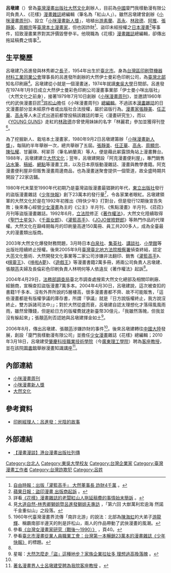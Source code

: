 {{Infobox_Person
| name = 呂墩建
|image=
|box_width= 
|occupation= 企業家
| period = 
| nationality  = {{ROC-TW}}
| other_names =
| Sex = 男
|birth_date= 1954年
|birth_place= [[臺灣|臺灣]][[臺北市|臺北市]]
| language = 
| religion = 
| spouse = 張靚菡
| relatives =
|education= [[東吳大學_(台灣)|東吳大學]]
| past = <li>伊士曼小咪出版社負責人<li>阿克漫畫便利屋負責人<li>大然文化事業股份有限公司負責人<li>廈門我樣動漫有限公司負責人<li>《花樣》漫畫雜誌總編輯<li>肇慶科技職業技術學院客座教授
| work = 
}}

'''呂墩建'''（{{bd|1954年||||catIdx=L呂}}）曾為[[臺灣|臺灣]][[漫畫|漫畫]][[出版社|出版社]][[大然文化|大然文化]]創辦人，目前為[[中國|中國]]廈門我樣動漫有限公司負責人、《花樣》[[漫畫雜誌|漫畫雜誌]]總編輯（筆名為「紅山人」）。雖然呂墩建曾創辦《[[小咪漫畫周刊|小咪漫畫周刊]]》、設立「[[小咪漫畫新人獎|小咪漫畫新人獎]]」，培植出[[游素蘭|游素蘭]]、[[高永|高永]]、[[林政德|林政德]]、[[阿推|阿推]]、[[張靜美|張靜美]]、[[周顯宗|周顯宗]]等[[華人漫畫家列表|臺灣本土漫畫家]]，但也因詐財<ref name="#1">[http://news.ltn.com.tw/news/society/paper/88315/print 自由時報：出版「灌籃高手」 大然董事長 詐財4千萬] {{Wayback|url=http://news.ltn.com.tw/news/society/paper/88315/print |date=20200919060140 }}。</ref>、盜印未經授權之[[日本漫畫|日本漫畫]]<ref name="#2">[http://www.appledaily.com.tw/appledaily/article/headline/20050921/2068947/ 蘋果日報：盜印漫畫 出版商起訴] {{Wayback|url=http://www.appledaily.com.tw/appledaily/article/headline/20050921/2068947/ |date=20141005231245 }}。</ref>等事件，招致漫畫業界對其評價毀譽參半。他現職為《花樣》[[漫畫雜誌|漫畫雜誌]]總編輯，卻傳出拖延稿費之情事<ref>詳看[http://user.qzone.qq.com/531699186/main#!app=2&via=QZ.HashRefresh&pos=1350259472 《花樣》漫畫雜誌的老闆紅山人拖延稿費的事情始末簡訴] {{Wayback|url=http://user.qzone.qq.com/531699186/main#!app=2&via=QZ.HashRefresh&pos=1350259472 |date=20190620130814 }}。</ref>。

== 生平簡歷 ==
{{漫畫}}
呂墩建乃呂進發與林秀卿之[[長男|長子]]，1954年出生於[[臺北市|臺北市]]。身為[[台灣區印刷暨機器材料工業同業公會|台灣區印刷暨機器材料工業同業公會]]理事長的呂進發所創辦的大然伊士曼彩色印刷公司，為[[臺灣北部|臺灣北部]]知名印刷廠<ref>見[http://blog.yam.com/tiger300A1/article/68555565 大道自然-林秀卿獅姐暨呂進發獅姐夫專訪] {{Wayback|url=http://blog.yam.com/tiger300A1/article/68555565 |date=20160312004622 }}，「第六回 大猷萬利宏逾海  然諾千金重似山」之段落。</ref>。呂墩建從小就是一個漫畫迷，1974年就讀[[東吳大學_(台灣)|東吳大學]]日間部。呂進發在1974年1月9日成立大然伊士曼彩色印刷公司漫畫事業部「伊士曼小咪出版社」（大然文化之前身），接著1979年7月10日創辦《[[小咪漫畫周刊|小咪漫畫周刊]]》，並邀請1960年代的武俠漫畫巨匠<ref>1960年代臺灣漫畫界流傳「南許北游」的說法：北部為[[陳海虹|陳海虹]]的大弟子[[游龍輝|游龍輝]]、稱霸南部半邊天的則是許松山，兩人的作品帶動了武俠漫畫的風潮。</ref>[[許松山|許松山]]擔任《小咪漫畫周刊》[[總編輯|總編輯]]。不過該本[[漫畫雜誌|漫畫雜誌]]的日文漫畫部分並未經原作者或出版社合法授權，屬於盜版行為。[[漫畫家|漫畫家]][[張靜美|張靜美]]、[[任正華|任正華]]、[[高永|高永]]等人未正式出道前都曾投稿該雜誌的單元〈漫畫研究生〉，而以《[[YOUNG_GUNS|YOUNG GUNS]]》走紅的[[林政德|林政德]]亦曾使用妹妹的名字「林麗君」參加並獲得刊登<ref>參看[http://amadis.lib.nttu.edu.tw/paperupload/uploadfile/200772917132.pdf 《台灣女漫畫家研究（戰後～1990）》] {{Wayback|url=http://amadis.lib.nttu.edu.tw/paperupload/uploadfile/200772917132.pdf |date=20160304110028 }}，頁40。</ref>。

為了挖掘新人、栽培本土漫畫家，1980年9月2日呂墩建籌辦「[[小咪漫畫新人獎|小咪漫畫新人獎]]」，每隔約半年舉辦一次，總共舉辦了五屆。[[張靜美|張靜美]]、[[任正華|任正華]]、[[高永|高永]]、[[周顯宗|周顯宗]]、[[陳弘耀|陳弘耀]]、甘麗瑛、柯翠芬（筆名納蘭真）等人，便是藉此嶄露頭角站上漫畫舞台。1988年，呂墩建建立[[大然文化|大然文化]]；翌年，呂墩建開設「阿克漫畫便利屋」，專門銷售[[沾水筆|沾水筆]]、[[漫畫原稿紙|稿紙]]、[[網點|網點]]等漫畫工具，以及日本原版動漫雜誌、漫畫與教學書籍。阿克漫畫便利屋非但販售漫畫周邊商品，也為漫畫迷聚會提供一個管道，故全盛時期共開設了22家店鋪。

1980年代末葉至1990年代初期乃是臺灣盜版漫畫最猖獗的年代，[[東立出版社|東立出版社]]發行的盜版漫畫雜誌《[[少年快報|少年快報]]》創下23萬本的發行量<ref>參看[http://www.comicartist.org.tw/monga_column/First/First_15.htm 臺北市漫畫從業人員職業工會：台灣第一本暢銷23萬本的漫畫雜誌《少年快報》] {{Wayback|url=http://www.comicartist.org.tw/monga_column/First/First_15.htm |date=20100820045602 }}的標題。</ref>，令各家業者眼紅。呂墩建領軍的大然文化於是在1992年初推出《特快少年》打對台，但是發行12期後宣告失敗；後來專心經營[[少女漫畫|少女漫畫]]為主的《公主》半月刊、《焦點漫畫》半月刊、《菈菈》月刊等盜版漫畫雜誌。1992年6月，[[立法院|立法院]]修正《[[s:著作權法_(民國81年5月)|著作權法]]》，大然文化陸續取得《[[聖鬥士星矢|聖鬥士星矢]]》、《[[千面女郎|千面女郎]]》、《[[灌籃高手|灌籃高手]]》、《[[JOJO冒險野郎|JOJO冒險野郎]]》等熱門作品的代理權。大然文化在巔峰期每月的印刷量高達150萬冊、員工共200多人，成為全臺最大的漫畫類出版商。

2003年大然文化爆發財務問題，3月時日本[[白泉社|白泉社]]、[[集英社|集英社]]、[[講談社|講談社]]、[[小學館|小學館]]等出版社陸續終止授權。後來2005年9月[[臺灣臺北地方法院檢察署|臺灣臺北地方法院檢察署]]偵查終結，認定大菡文化藝術、大然開發文化事業等二家公司涉嫌非法翻印、銷售《[[灌籃高手|灌籃高手]]》、《[[棋魂|棋靈王]]》、《[[哆啦A夢|哆啦A夢]]》、《[[遊戲王|遊戲王]]》等漫畫書籍2萬多冊，將兩公司負責人呂墩建、張靚菡夫婦及長倫彩色印刷負責人林明何等人依違反《著作權法》起訴<ref name="#2"/>。

2004年4月29日，[[法務部調查局|法務部調查局]]臺北市調查處搜索大然文化總部及相關印刷廠、經銷商，宣稱查扣盜版漫畫7萬多本。2004年4月30日，呂墩建說，這次被查扣的書籍1千多本、沒有外界所說的5層樓高，很多漫畫書都不齊、故不可能販售，「這些漫畫都是有版權爭議的庫存書，所謂『爭議』就是『日方說版權終止，我方說沒終止，雙方訴諸司法中』」；對於大然從盛而衰，呂墩建自認太理想化才落得風風雨雨，雖然曾賺錢，但是給日方的版權費就達新臺幣30億元，「我雖然落魄，但我並沒有躲起來」；張靚菡則否認她與呂墩建揮金如土<ref>星報：[http://mypaper.pchome.com.tw/a10820h/post/1322925046 大然怎麼走「盜」這種地步？家族企業拉扯多 理想過高換落魄] {{Wayback|url=http://mypaper.pchome.com.tw/a10820h/post/1322925046 |date=20160703112453 }}。</ref>。

2006年8月，傳出呂墩建、張靚菡涉嫌詐財的事件<ref name="#1"/>。後來呂墩建轉往[[中國大陸|中國大陸]]發展，創設「廈門我樣動漫有限公司」並擔任[[少女漫畫|少女漫畫]]雜誌《花樣》總編輯；2010年3月18日，呂墩建受[[肇慶科技職業技術學院|肇慶科技職業技術學院]]（今[[廣東理工學院|廣東理工學院]]）聘為[[訪問學人|客座教授]]，並在該院[[圖書館|圖書館]]舉辦漫畫知識講座<ref>[http://www.gdlgxy.com/xinwenzhongxin/xinwen/2010-03-22/2307.html 著名漫畫界人士呂墩建受聘為我院客座教授] {{Wayback|url=http://www.gdlgxy.com/xinwenzhongxin/xinwen/2010-03-22/2307.html |date=20160304100131 }}。</ref>。

== 內部連結 ==
* [[小咪漫畫周刊|小咪漫畫周刊]]
* [[小咪漫畫新人獎|小咪漫畫新人獎]]
* [[大然文化|大然文化]]

== 參考資料 ==
* [http://www.keyinpm.cn/html/show/200809/26-56528-2.shtml 印刷經理人：呂進發：光陰的故事]{{Wayback|url=http://www.keyinpm.cn/html/show/200809/26-56528-2.shtml |date=20180131114906 }}
{{reflist}}

== 外部連結 ==
* [http://blog.sina.com.cn/s/blog_706dc26801016umm.html 【漫畫漫談】港台漫畫出版社列傳]{{Wayback|url=http://blog.sina.com.cn/s/blog_706dc26801016umm.html |date=20201003075857 }}

[[Category:台北人|Category:台北人]]
[[Category:東吳大學校友|Category:東吳大學校友]]
[[Category:台灣企業家|Category:台灣企業家]]
[[Category:臺灣漫畫工作者|Category:臺灣漫畫工作者]]
[[Category:台灣詐欺犯|Category:台灣詐欺犯]]
[[Category:呂姓|Category:呂姓]]